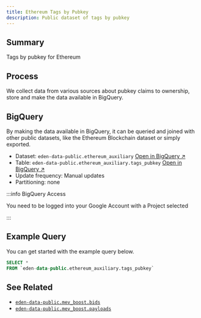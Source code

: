 ```yaml
---
title: Ethereum Tags by Pubkey
description: Public dataset of tags by pubkey
---
```


## Summary

Tags by pubkey for Ethereum

## Process

We collect data from various sources about pubkey claims to ownership, store and make the data available in BigQuery.

## BigQuery

By making the data available in BigQuery, it can be queried and joined with other public datasets, like the Ethereum Blockchain dataset or simply exported.

* Dataset: `eden-data-public.ethereum_auxiliary` [Open in BigQuery &nearr;](https://console.cloud.google.com/bigquery?p=eden-data-public&d=ethereum_auxiliary&page=dataset)
* Table: `eden-data-public.ethereum_auxiliary.tags_pubkey` [Open in BigQuery &nearr;](https://console.cloud.google.com/bigquery?p=eden-data-public&d=ethereum_auxiliary&t=tags_pubkey&page=table)
* Update frequency: Manual updates
* Partitioning: none

:::info BigQuery Access

You need to be logged into your Google Account with a Project selected

:::

## Example Query

You can get started with the example query below.

```sql
SELECT *
FROM `eden-data-public.ethereum_auxiliary.tags_pubkey` 
```

## See Related

* [`eden-data-public.mev_boost.bids`](../mev-boost/bids)
* [`eden-data-public.mev_boost.payloads`](../mev-boost/payloads)